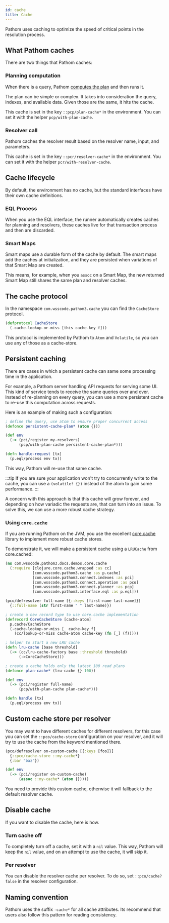 ```yaml
---
id: cache
title: Cache
---
```


Pathom uses caching to optimize the speed of critical points in the resolution process.

## What Pathom caches

There are two things that Pathom caches:

### Planning computation

When there is a query, Pathom [computes the plan](planner.mdx) and then runs it.

The plan can be simple or complex. It takes into consideration the query, indexes, and
available data. Given those are the same, it hits the cache.

This cache is set in the key `::pcp/plan-cache*` in the environment. You can set it
with the helper `pcp/with-plan-cache`.

### Resolver call

Pathom caches the resolver result based on the resolver name, input, and parameters.

This cache is set in the key `::pcr/resolver-cache*` in the environment. You can set it
with the helper `pcr/with-resolver-cache`.

## Cache lifecycle

By default, the environment has no cache, but the standard interfaces have their own
cache definitions.

### EQL Process

When you use the EQL interface, the runner automatically creates caches for planning
and resolvers, these caches live for that transaction process and then are discarded.

### Smart Maps

Smart maps use a durable form of the cache by default. The smart maps add the caches
at initialization, and they are persisted when variations of that Smart Map are created.

This means, for example, when you `assoc` on a Smart Map, the new returned Smart Map still shares the same plan and resolver caches.

## The cache protocol

In the namespace `com.wsscode.pathom3.cache` you can find the `CacheStore` protocol.

```clojure
(defprotocol CacheStore
  (-cache-lookup-or-miss [this cache-key f]))
```

This protocol is implemented by Pathom to `Atom` and `Volatile`, so you can use any
of those as a cache-store.

## Persistent caching

There are cases in which a persistent cache can same some processing time in the application.

For example, a Pathom server handling API requests for serving some UI. This kind of
service tends to receive the same queries over and over. Instead of re-planning on every
query, you can use a more persistent cache to re-use this computation across requests.

Here is an example of making such a configuration:

```clojure
; define the query, use atom to ensure proper concurrent access
(defonce persistent-cache-plan* (atom {}))

(def env
  (-> (pci/register my-resolvers)
      (pcp/with-plan-cache persistent-cache-plan*)))

(defn handle-request [tx]
  (p.eql/process env tx))
```

This way, Pathom will re-use that same cache.

:::tip
If you are sure your application won't try to concurrently write to the cache, you can
use a `(volatile! {})` instead of the atom to gain some performance.
:::

A concern with this approach is that this cache will grow forever, and depending on
how variadic the requests are, that can turn into an issue. To solve this, we can
use a more robust cache strategy.

### Using `core.cache`

If you are running Pathom on the JVM, you use the excellent [core.cache](https://github.com/clojure/core.cache/)
library to implement more robust cache stores.

To demonstrate it, we will make a persistent cache using a `LRUCache` from core.cached:

```clojure
(ns com.wsscode.pathom3.docs.demos.core.cache
  (:require [clojure.core.cache.wrapped :as cc]
            [com.wsscode.pathom3.cache :as p.cache]
            [com.wsscode.pathom3.connect.indexes :as pci]
            [com.wsscode.pathom3.connect.operation :as pco]
            [com.wsscode.pathom3.connect.planner :as pcp]
            [com.wsscode.pathom3.interface.eql :as p.eql]))

(pco/defresolver full-name [{::keys [first-name last-name]}]
  {::full-name (str first-name " " last-name)})

; create a new record type to use core.cache implementation
(defrecord CoreCacheStore [cache-atom]
  p.cache/CacheStore
  (-cache-lookup-or-miss [_ cache-key f]
    (cc/lookup-or-miss cache-atom cache-key (fn [_] (f)))))

; helper to start a new LRU cache
(defn lru-cache [base threshold]
  (-> (cc/lru-cache-factory base :threshold threshold)
      (->CoreCacheStore)))

; create a cache holds only the latest 100 read plans
(defonce plan-cache* (lru-cache {} 100))

(def env
  (-> (pci/register full-name)
      (pcp/with-plan-cache plan-cache*)))

(defn handle [tx]
  (p.eql/process env tx))
```

## Custom cache store per resolver

You may want to have different caches for different resolvers, for this case you can
set the `::pco/cache-store` configuration on your resolver, and it will try to use
the cache from the keyword mentioned there.

```clojure
(pco/defresolver on-custom-cache [{:keys [foo]}]
  {::pco/cache-store ::my-cache*}
  {:bar "baz"})

(def env
  (-> (pci/register on-custom-cache)
      (assoc ::my-cache* (atom {}))))
```

You need to provide this custom cache, otherwise it will fallback to the default
resolver cache.

## Disable cache

If you want to disable the cache, here is how.

### Turn cache off

To completely turn off a cache, set it with a `nil` value. This way, Pathom will keep the
`nil` value, and on an attempt to use the cache, it will skip it.

### Per resolver

You can disable the resolver cache per resolver. To do so, set `::pco/cache? false` in
the resolver configuration.

## Naming convention

Pathom uses the suffix `-cache*` for all cache attributes. Its recommend that users
also follow this pattern for reading consistency.
